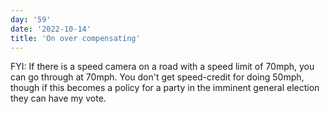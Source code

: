 ```yaml
---
day: '59'
date: '2022-10-14'
title: 'On over compensating'
---
```


FYI: If there is a speed camera on a road with a speed limit of 70mph, you can go through at 70mph. You don't get speed-credit for doing 50mph, though if this becomes a policy for a party in the imminent general election they can have my vote.
